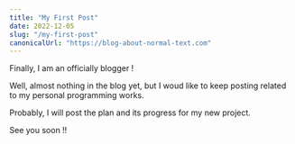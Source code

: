 ```yaml
---
title: "My First Post"
date: 2022-12-05
slug: "/my-first-post"
canonicalUrl: "https://blog-about-normal-text.com"
---
```


Finally, I am an officially blogger !

Well, almost nothing in the blog yet, but I woud like to keep posting related to my personal programming works.

Probably, I will post the plan and its progress for my new project.

See you soon !!
